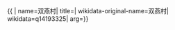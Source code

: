 {{ {{{1|PRC admin/showdata}}}|
name=双燕村|
title=|
wikidata-original-name=双燕村|
wikidata=q14193325|
arg={{{arg|}}}}}